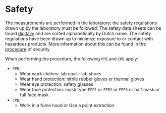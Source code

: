 # Safety

The measurements are performed in the laboratory; the safety regulations drawn up by the laboratory must be followed.
The safety data sheets can be found [digitally](https://drive.google.com/drive/folders/1WOp8fWH3CMoHbpN1TAxPrqUrT_GqTf02) and are sorted alphabetically by Dutch name.
The safety regulations have been drawn up to minimize exposure to or contact with hazardous products.
More information about this can be found in the [procedure](https://drive.google.com/drive/folders/1zHNxMmNSiZPfmPUYeq-kyidKq6xiVEdj) of security.

When performing the procedure, the following `PPE` and `CPE` apply:

-   `PPE`:
    -   Wear work clothes: lab coat - lab shoes
    -   Wear hand protection: nitrile rubber gloves or thermal gloves
    -   Wear eye protection: safety glasses
    -   Wear face protection: mask type `FFP1` or `FFP2` or `FFP3` or half mask or full face mask
-   `CPE`:
    -   Work in a fume hood or Use a point extraction
